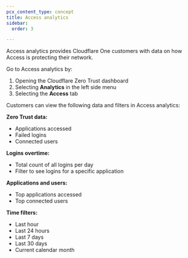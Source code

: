 ```yaml
---
pcx_content_type: concept
title: Access analytics
sidebar:
  order: 3

---
```


Access analytics provides Cloudflare One customers with data on how Access is protecting their network.

Go to Access analytics by:

1. Opening the Cloudflare Zero Trust dashboard
2. Selecting **Analytics** in the left side menu
3. Selecting the **Access** tab

Customers can view the following data and filters in Access analytics:

**Zero Trust data:**

* Applications accessed
* Failed logins
* Connected users

**Logins overtime:**

* Total count of all logins per day
* Filter to see logins for a specific application

**Applications and users:**

* Top applications accessed
* Top connected users

**Time filters:**

* Last hour
* Last 24 hours
* Last 7 days
* Last 30 days
* Current calendar month
